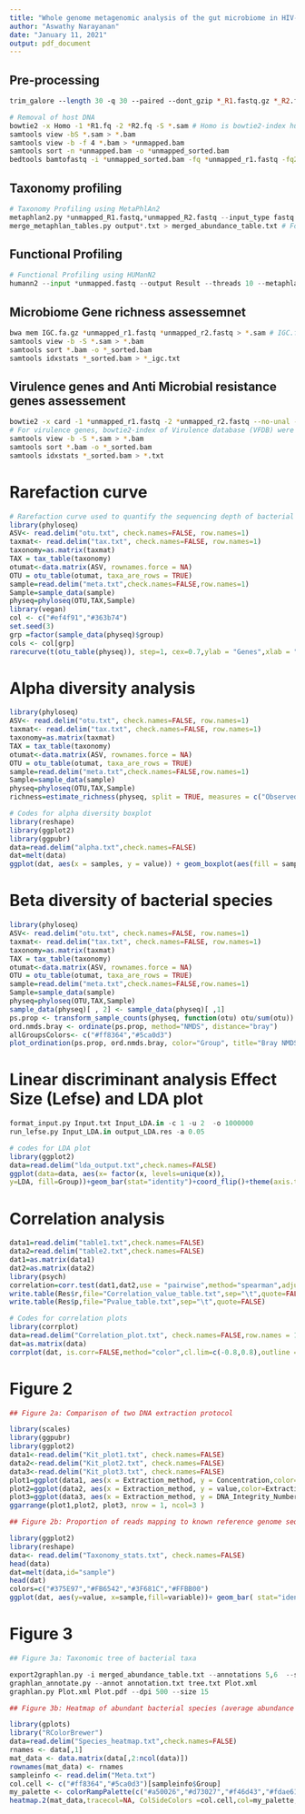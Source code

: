 ```yaml
---
title: "Whole genome metagenomic analysis of the gut microbiome in HIV-1 infected individuals on antiretroviral therapy"
author: "Aswathy Narayanan"
date: "January 11, 2021"
output: pdf_document
---
```



## Pre-processing

```perl
trim_galore --length 30 -q 30 --paired --dont_gzip *_R1.fastq.gz *_R2.fastq.gz --gzip  #For adapter trimming & removing low quality reads
```

```bash
# Removal of host DNA
bowtie2 -x Homo -1 *R1.fq -2 *R2.fq -S *.sam # Homo is bowtie2-index human reference genome
samtools view -bS *.sam > *.bam
samtools view -b -f 4 *.bam > *unmapped.bam
samtools sort -n *unmapped.bam -o *unmapped_sorted.bam
bedtools bamtofastq -i *unmapped_sorted.bam -fq *unmapped_r1.fastq -fq2 *unmapped_r2.fastq
```

## Taxonomy profiling

```python
# Taxonomy Profiling using MetaPhlAn2
metaphlan2.py *unmapped_R1.fastq,*unmapped_R2.fastq --input_type fastq --bowtie2db mpa_v20_m200 --ignore_viruses --ignore_eukaryotes --ignore_archaea  > output1.txt
merge_metaphlan_tables.py output*.txt > merged_abundance_table.txt # For merging multiple output files
```

## Functional Profiling

```python
# Functional Profiling using HUManN2
humann2 --input *unmapped.fastq --output Result --threads 10 --metaphlan-options "--input_type fastq --bowtie2db mpa_v20_m200"
```

## Microbiome Gene richness assessemnet 

```bash
bwa mem IGC.fa.gz *unmapped_r1.fastq *unmapped_r2.fastq > *.sam # IGC.fa.gz - IGC database
samtools view -b -S *.sam > *.bam  
samtools sort *.bam -o *_sorted.bam
samtools idxstats *_sorted.bam > *_igc.txt
```

## Virulence genes and Anti Microbial resistance genes assessement

```bash
bowtie2 -x card -1 *unmapped_r1.fastq -2 *unmapped_r2.fastq --no-unal -S *.sam # card is bowtie2-index of CARD reference database
# For virulence genes, bowtie2-index of Virulence database (VFDB) were used.
samtools view -b -S *.sam > *.bam  
samtools sort *.bam -o *_sorted.bam
samtools idxstats *_sorted.bam > *.txt
```

# Rarefaction curve 

```r
# Rarefaction curve used to quantify the sequencing depth of bacterial species, antimicrobial resistance genes, virulence genes and microbial gene richness.
library(phyloseq)
ASV<- read.delim("otu.txt", check.names=FALSE, row.names=1)
taxmat<- read.delim("tax.txt", check.names=FALSE, row.names=1)
taxonomy=as.matrix(taxmat)	
TAX = tax_table(taxonomy)
otumat<-data.matrix(ASV, rownames.force = NA)
OTU = otu_table(otumat, taxa_are_rows = TRUE)
sample=read.delim("meta.txt",check.names=FALSE,row.names=1)
Sample=sample_data(sample)
physeq=phyloseq(OTU,TAX,Sample)
library(vegan)
col <- c("#ef4f91","#363b74")
set.seed(3)
grp =factor(sample_data(physeq)$group)
cols <- col[grp]
rarecurve(t(otu_table(physeq)), step=1, cex=0.7,ylab = "Genes",xlab = "Sequencing depth (number of reads)", label=FALSE,col=cols)
```

# Alpha diversity analysis
```r
library(phyloseq)
ASV<- read.delim("otu.txt", check.names=FALSE, row.names=1)
taxmat<- read.delim("tax.txt", check.names=FALSE, row.names=1)
taxonomy=as.matrix(taxmat)	
TAX = tax_table(taxonomy)
otumat<-data.matrix(ASV, rownames.force = NA)
OTU = otu_table(otumat, taxa_are_rows = TRUE)
sample=read.delim("meta.txt",check.names=FALSE,row.names=1)
Sample=sample_data(sample)
physeq=phyloseq(OTU,TAX,Sample)
richness=estimate_richness(physeq, split = TRUE, measures = c("Observed","Shannon"))

# Codes for alpha diversity boxplot
library(reshape)
library(ggplot2)
library(ggpubr)
data=read.delim("alpha.txt",check.names=FALSE)
dat=melt(data)
ggplot(dat, aes(x = samples, y = value)) + geom_boxplot(aes(fill = samples), alpha = 0.95, outlier.shape=NA) + facet_wrap(~variable,scale="free",nrow=1) + theme_bw() + theme(strip.text.x = element_text(size = 13), axis.title.x=element_blank(), axis.text.x=element_blank(),axis.ticks.x=element_blank(),axis.title.y=element_blank(), legend.text=element_text(size=7, family="Times"),plot.title = element_text(size = 10),legend.title=element_blank()) + scale_fill_manual(values=c("#ff8364","#5ca0d3")) + stat_compare_means(method="wilcox.test",paired = FALSE,label = "p.format")
```

# Beta diversity of bacterial species

```r
library(phyloseq)
ASV<- read.delim("otu.txt", check.names=FALSE, row.names=1)
taxmat<- read.delim("tax.txt", check.names=FALSE, row.names=1)
taxonomy=as.matrix(taxmat)	
TAX = tax_table(taxonomy)
otumat<-data.matrix(ASV, rownames.force = NA)
OTU = otu_table(otumat, taxa_are_rows = TRUE)
sample=read.delim("meta.txt",check.names=FALSE,row.names=1)
Sample=sample_data(sample)
physeq=phyloseq(OTU,TAX,Sample)
sample_data(physeq)[ , 2] <- sample_data(physeq)[ ,1]
ps.prop <- transform_sample_counts(physeq, function(otu) otu/sum(otu))
ord.nmds.bray <- ordinate(ps.prop, method="NMDS", distance="bray")
allGroupsColors<- c("#ff8364","#5ca0d3")
plot_ordination(ps.prop, ord.nmds.bray, color="Group", title="Bray NMDS")+ geom_point(size = 3.5)+ scale_color_manual(values = allGroupsColors)+ scale_shape_manual(values = c(19, 1)) + theme_bw()
```

# Linear discriminant analysis Effect Size (Lefse) and LDA plot
```python
format_input.py Input.txt Input_LDA.in -c 1 -u 2  -o 1000000
run_lefse.py Input_LDA.in output_LDA.res -a 0.05
```

```r
# codes for LDA plot
library(ggplot2)
data=read.delim("lda_output.txt",check.names=FALSE) 
ggplot(data=data, aes(x= factor(x, levels=unique(x)), 
y=LDA, fill=Group))+geom_bar(stat="identity")+coord_flip()+theme(axis.title.y=element_blank(),plot.title = element_text(hjust = 0.5), plot.margin = unit(c(3,3,3,3), "cm"))+ ggtitle("Control-vs-Case") + scale_fill_manual(values = c("#eeba30","#008000")) + ylab("LDA Score (log10)")
```

# Correlation analysis
```r
data1=read.delim("table1.txt",check.names=FALSE)
data2=read.delim("table2.txt",check.names=FALSE)
dat1=as.matrix(data1)
dat2=as.matrix(data2)
library(psych)
correlation=corr.test(dat1,dat2,use = "pairwise",method="spearman",adjust="none")
write.table(Res$r,file="Correlation_value_table.txt",sep="\t",quote=FALSE)
write.table(Res$p,file="Pvalue_table.txt",sep="\t",quote=FALSE)

# Codes for correlation plots 
library(corrplot)
data=read.delim("Correlation_plot.txt", check.names=FALSE,row.names = 1)
dat=as.matrix(data)
corrplot(dat, is.corr=FALSE,method="color",cl.lim=c(-0.8,0.8),outline = T,tl.cex=0.9, col=colorRampPalette(c("#9fcc2e","white","red"))(200))
```

# Figure 2 

```r
## Figure 2a: Comparison of two DNA extraction protocol

library(scales)
library(ggpubr)
library(ggplot2)
data1<-read.delim("Kit_plot1.txt", check.names=FALSE)
data2<-read.delim("Kit_plot2.txt", check.names=FALSE)
data3<-read.delim("Kit_plot3.txt", check.names=FALSE)
plot1=ggplot(data1, aes(x = Extraction_method, y = Concentration,color=Extraction_method)) + geom_boxplot(aes(fill = Extraction_method), outlier.shape=NA)+ geom_point(position=position_jitterdodge(),size=2)+ theme_bw()+ theme(axis.text.x=element_text(angle=90,hjust = 1))+theme(axis.title.x=element_blank(),axis.text.x=element_blank(),axis.ticks.x=element_blank(),axis.title.y=element_blank()) + labs(fill = "Extraction Method")+ scale_fill_manual(values=c("#3366ff","#ff9a00","#3366ff","#ff9a00", "#3366ff","#ff9a00"))+ scale_color_manual(values=c("#0c457d","#ff7400","#0c457d","#ff7400","#0c457d","#ff7400"))+ stat_compare_means(label="p.format",label.x = 1.5, label.y = 600)
plot2=ggplot(data2, aes(x = Extraction_method, y = value,color=Extraction_method)) + geom_boxplot(aes(fill = Extraction_method), outlier.shape=NA)+ geom_point(position=position_jitterdodge(),size=2)+ theme_bw()+ theme(axis.text.x=element_text(angle=90,hjust = 1))+theme(axis.title.x=element_blank(),axis.text.x=element_blank(),axis.ticks.x=element_blank(),axis.title.y=element_blank(),legend.position = "none")+ scale_fill_manual(values=c("#3366ff","#ff9a00","#3366ff","#ff9a00","#3366ff","#ff9a00"))+ scale_color_manual(values=c("#0c457d","#ff7400","#0c457d","#ff7400","#0c457d","#ff7400"))+ stat_compare_means(label="p.format",label.x = 1.5)
plot3=ggplot(data3, aes(x = Extraction_method, y = DNA_Integrity_Number,color=Extraction_method)) + geom_boxplot(aes(fill = Extraction_method), outlier.shape=NA)+ geom_point(position=position_jitterdodge(),size=2)+ theme_bw()+ theme(axis.text.x=element_text(angle=90,hjust = 1))+theme(axis.title.x=element_blank(), axis.text.x=element_blank(),axis.ticks.x=element_blank(),axis.title.y=element_blank(),legend.position = "none")+ scale_fill_manual(values=c("#3366ff","#ff9a00","#3366ff","#ff9a00","#3366ff","#ff9a00"))+ scale_color_manual(values=c("#0c457d","#ff7400","#0c457d","#ff7400","#0c457d","#ff7400"))+ stat_compare_means(label="p.format",label.x = 1.5)
ggarrange(plot1,plot2, plot3, nrow = 1, ncol=3 )
```

```r
## Figure 2b: Proportion of reads mapping to known reference genome sequences of different taxonomic groups by MetaPhlAn2.

library(ggplot2)
library(reshape)
data<- read.delim("Taxonomy_stats.txt", check.names=FALSE)
head(data)
dat=melt(data,id="sample")
head(dat)
colors=c("#375E97","#FB6542","#3F681C","#FFBB00")
ggplot(dat, aes(y=value, x=sample,fill=variable))+ geom_bar( stat="identity")+ scale_x_discrete(expand=c(0,0)) + scale_y_continuous(expand=c(0,0))+ labs(fill="Kingdom",x="Samples",y="No: of Reads")+ scale_fill_manual(values=colors) + theme(axis.text.x= element_text(size=10,angle=90)) + coord_flip()
```

# Figure 3

```python
## Figure 3a: Taxonomic tree of bacterial taxa

export2graphlan.py -i merged_abundance_table.txt --annotations 5,6  --skip_rows 1,2  --tree tree.txt --annotation annotation.txt
graphlan_annotate.py --annot annotation.txt tree.txt Plot.xml
graphlan.py Plot.xml Plot.pdf --dpi 500 --size 15
```

```r
## Figure 3b: Heatmap of abundant bacterial species (average abundance >1%) in HIV-1-ART cases and HIV-1 negative control

library(gplots)
library("RColorBrewer")
data=read.delim("Species_heatmap.txt",check.names=FALSE)
rnames <- data[,1]
mat_data <- data.matrix(data[,2:ncol(data)])
rownames(mat_data) <- rnames
sampleinfo <- read.delim("Meta.txt")
col.cell <- c("#ff8364","#5ca0d3")[sampleinfo$Group]
my_palette <- colorRampPalette(c("#a50026","#d73027","#f46d43","#fdae61","#fee090","#ffffbf","#e0f3f8","#abd9e9","#74add1","#4575b4","#313695"))(n=50)
heatmap.2(mat_data,tracecol=NA, ColSideColors =col.cell,col=my_palette,cexCol=0.5,cexRow=0.7,keysize = 1,key.title = NULL,hclustfun = hclust,scale = "row",margins =c(11,19))
```

